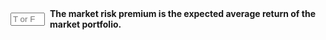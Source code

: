 ::: {.question-block}

<form onsubmit="event.preventDefault(); checkAnswerBox('module2_tf_q4','F')" style="display: flex; align-items: center; gap: 8px;">
<input type="text" id="module2_tf_q4" name="module2_tf_q4" maxlength="1" placeholder="T or F"
         style="width: 55px;" data-correct-answer="F" /> <label for="module2_tf_q4"><strong>The market risk premium is the expected average return of the market portfolio.</strong></label>
</form>

<div id="feedback-module2_tf_q4" class="feedback" data-status="" style="display:none;">
The sentence is FALSE. The market risk premium is the excess return of the market portfolio over the risk-free rate, not the total expected return of the market itself.
</div>
:::